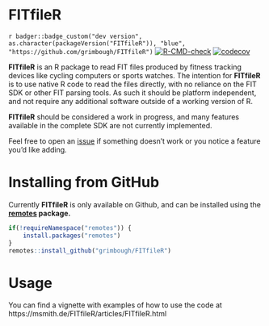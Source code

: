# FITfileR 

`r badger::badge_custom("dev version", as.character(packageVersion("FITfileR")), "blue", "https://github.com/grimbough/FITfileR")`
[![R-CMD-check](https://github.com/grimbough/FITfileR/actions/workflows/main.yml/badge.svg)](https://github.com/grimbough/FITfileR/actions/workflows/main.yml)
[![codecov](https://codecov.io/github/grimbough/FITfileR/branch/fit-class/graphs/badge.svg)](https://codecov.io/github/grimbough/FITfileR)

**FITfileR** is an R package to read FIT files produced by fitness tracking devices like cycling computers or sports watches. The intention for **FITfileR** is to use native R code to read the files directly, with no reliance on the FIT SDK or other FIT parsing tools. As such it should be platform independent, and not require any additional software outside of a working version of R.

**FITfileR** should be considered a work in progress, and many features available in the complete SDK are not currently implemented.  

Feel free to open an [issue](https://github.com/grimbough/FITfileR/issues) if something doesn't work or you notice a feature you'd like adding.

# Installing from GitHub

Currently **FITfileR** is only available on Github, and can be installed using the **[remotes](https://cran.r-project.org/package=remotes) package.**

```r
if(!requireNamespace("remotes")) {
    install.packages("remotes")
}
remotes::install_github("grimbough/FITfileR")
```

# Usage

You can find a vignette with examples of how to use the code at https://msmith.de/FITfileR/articles/FITfileR.html
